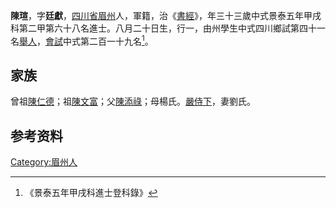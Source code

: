 {{Otheruses|other=名为陳瑄的其他人物|陳瑄}}
{{Otheruses|other=名为陈廷献的其他人物|陈廷献}}
{{明清人物信息框
| 姓名 = 陳瑄
| 原名 =
| 圖片名稱= 
| 圖片大小 =
| 圖片說明 = 
| 最高職務 =
| 國家 = 大明 
| 爵位 =
| 籍貫 = [[四川省|四川省]][[眉州|眉州]]
| 族裔 = 
| 旗籍 = 
| 字號 = 
| 諡號 =
| 出生日期 = 八月二十日
| 出生地點 =
| 逝世日期 = 
| 逝世地點 =
| 墓葬 =
| 配偶 = 劉氏
| 親屬 = 曾祖[[陳仁德|陳仁德]]，祖[[陳文富|陳文富]]，父[[陳添祿|陳添祿]]，母楊氏
| 出身 =
* 景泰五年甲戌科進士
| 經歷 =
| 著作 =  
*
*
*
}}
'''陳瑄'''{{BD|1422年||1481年||}}，字'''廷獻'''，[[四川省|四川省]][[眉州|眉州]]人，軍籍，治《[[書經|書經]]》，年三十三歲中式景泰五年甲戌科第二甲第六十八名進士。八月二十日生，行一，由州學生中式四川鄉試第四十一名[[舉人|舉人]]，[[會試|會試]]中式第二百一十九名<ref>《景泰五年甲戌科進士登科錄》</ref>。

== 家族 ==
曾祖[[陳仁德|陳仁德]]；祖[[陳文富|陳文富]]；父[[陳添祿|陳添祿]]；母楊氏。[[嚴侍下|嚴侍下]]，妻劉氏。

== 参考资料 ==
{{reflist}}

{{景泰五年甲戌科殿试金榜}}

{{Authority control}}

{{DEFAULTSORT:}}
[[Category:眉州人|Category:眉州人]]


{{明朝人物小作品}}